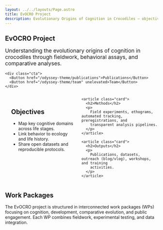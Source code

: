 ```yaml
---
layout: ../../layouts/Page.astro
title: EvOCRO Project
description: Evolutionary Origins of Cognition in Crocodiles — objectives, methods, and outputs.
---
```



<Container>
  <section class="project-hero">
    <h1>EvOCRO Project</h1>
    <p class="lede">
      Understanding the evolutionary origins of cognition in crocodiles through
      fieldwork, behavioral assays, and comparative analyses.
    </p>

    <div class="cta">
      <Button href="/odyssey-theme/publications">Publications</Button>
      <Button href="/odyssey-theme/team" unelevated>Team</Button>
    </div>
  </section>

  <section class="cards">
    <article class="card">
      <h2>Objectives</h2>
      <ul>
        <li>Map key cognitive domains across life stages.</li>
        <li>Link behavior to ecology and life history.</li>
        <li>Share open datasets and reproducible protocols.</li>
      </ul>
    </article>

    <article class="card">
      <h2>Methods</h2>
      <p>
        Field experiments, ethograms, automated tracking, preregistrations, and
        transparent analysis pipelines.
      </p>
    </article>

    <article class="card">
      <h2>Outputs</h2>
      <p>
        Publications, datasets, outreach (blog/vlog), workshops, and training
        activities.
      </p>
    </article>
  </section>

  <section class="wysiwyg">
    <h2>Work Packages</h2>
    <p>
      The EvOCRO project is structured in interconnected work packages (WPs)
      focusing on cognition, development, comparative evolution, and public
      engagement. Each WP combines fieldwork, experimental testing, and data
      integration.
    </p>
  </section>
</Container>

<style>
  .project-hero {
    margin: var(--section-margin) auto;
    max-width: 60rem;
  }
  .lede {
    color: var(--theme-on-surface-2);
    font-size: 1.1rem;
    margin-bottom: 1rem;
  }
  .cta { display: flex; gap: 1rem; margin-top: 1rem; }

  .cards {
    margin: var(--section-margin) auto;
    display: grid;
    gap: var(--theme-grid-gap);
    grid-template-columns: repeat(3, minmax(0, 1fr));
  }
  @media (max-width: 1024px) { .cards { grid-template-columns: repeat(2, 1fr); } }
  @media (max-width: 640px)  { .cards { grid-template-columns: 1fr; } }

  .card {
    background: var(--theme-surface-1);
    border-radius: var(--theme-shape-radius);
    padding: 1.25rem;
  }

  .wysiwyg {
    margin: var(--section-margin) auto;
    max-width: 60rem;
  }
</style>
